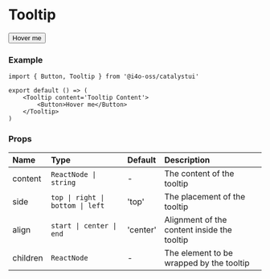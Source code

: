 
# Tooltip

<DemoCard>
	<Tooltip content='Tooltip Content'>
		<Button>Hover me</Button>
	</Tooltip>
</DemoCard>

### Example

```tsx
import { Button, Tooltip } from '@i4o-oss/catalystui'

export default () => (
	<Tooltip content='Tooltip Content'>
		<Button>Hover me</Button>
	</Tooltip>
)
```

### Props

| Name     | Type                             | Default  | Description                                 |
| :------- | :------------------------------- | :------- | :------------------------------------------ |
| content  | `ReactNode \| string`            | -        | The content of the tooltip                  |
| side     | `top \| right \| bottom \| left` | 'top'    | The placement of the tooltip                |
| align    | `start \| center \| end`         | 'center' | Alignment of the content inside the tooltip |
| children | `ReactNode`                      | -        | The element to be wrapped by the tooltip    |
